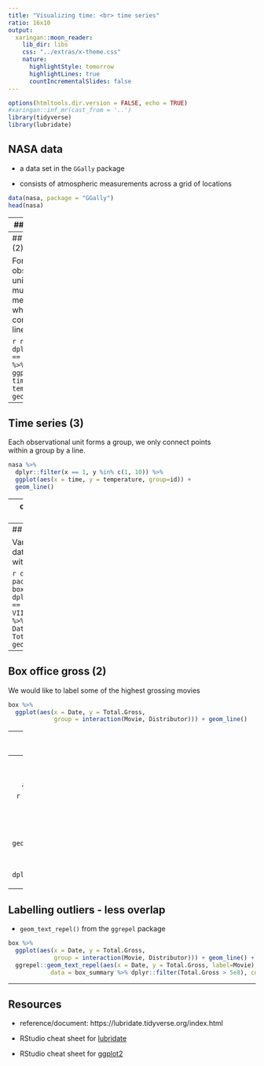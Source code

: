 ```yaml
---
title: "Visualizing time: <br> time series"
ratio: 16x10
output:
  xaringan::moon_reader:
    lib_dir: libs
    css: "../extras/x-theme.css"
    nature:
      highlightStyle: tomorrow
      highlightLines: true
      countIncrementalSlides: false
---
```


```r
options(htmltools.dir.version = FALSE, echo = TRUE)
#xaringan::inf_mr(cast_from = '..') 
library(tidyverse)
library(lubridate)
```

## NASA data

- a data set in the `GGally` package 

- consists of atmospheric measurements across a grid of locations 


```r
data(nasa, package = "GGally")
head(nasa)
```

---
## Time series

For each observational unit, we have multiple measurements

```r
nasa %>% 
  dplyr::filter(x == 1, y == 1) %>%
  ggplot(aes(x = time, y = temperature)) + 
  geom_point()
```

---
## Time series (2)

For each observational unit, we have multiple measurements which we connect by a line

```r
nasa %>% dplyr::filter(x == 1, y == 1) %>%
  ggplot(aes(x = time, y = temperature)) + geom_line()
```

---
## Time series (3)

Each observational unit forms a group, we only connect points <br>within a group by a line. 


```r
nasa %>% 
  dplyr::filter(x == 1, y %in% c(1, 10)) %>%
  ggplot(aes(x = time, y = temperature, group=id)) + 
  geom_line()
```

---
class: yourturn
# Your Turn  


- Load the `nasa` data from the package `GGally`  

- for one location, draw a time line of Ozone over the time frame (`time`).  

- Plot separate lines for each of the years, i.e. put `month` on the x-axis and `ozone` on the y-axis for the same location. Is there a seasonal pattern apparent?  

- Pick locations with x in 1:10 and y in 7:10. Plot temperature over time. Comment on the result.  


---
## Box office gross

Variables encoded as dates and times work with `ggplot2`  


```r
data(box, package="classdata")
box %>% 
  dplyr::filter(Movie == "Star Wars Ep. VII: The Forc...") %>%
  ggplot(aes(x = Date, y = Total.Gross)) + geom_line()
```

---
## Box office gross (2)

We would like to label some of the highest grossing movies  

```r
box %>% 
  ggplot(aes(x = Date, y = Total.Gross, 
             group = interaction(Movie, Distributor))) + geom_line()
```

---
class: yourturn
# Your Turn  
  

- Load the `box` data from the package `classdata`  

- For each movie and distributor, find: 

    (1) the highest total gross,  
  
    (2) the last date (and week) the movie was shown in theaters,  
  
    (3) the gross the movie made in the first week it was featured on the box office list.  

    (4) the number of times the movie appears on the box office list


```r
box_summary <- box %>% 
  group_by(Movie, Distributor) %>%
  summarize(
    Date = max(Date),
    Week = max(Week),
    Total.Gross = max(Total.Gross),
    Gross = min(Total.Gross)
  )
```

---
## Labelling outliers

`geom_text()` needs aesthetics `x`, `y` and `label`

```r
box %>% 
  ggplot(aes(x = Date, y = Total.Gross, 
             group = interaction(Movie, Distributor))) + geom_line() +
  geom_text(aes(x = Date, y = Total.Gross, label=Movie), 
            data = box_summary %>% dplyr::filter(Total.Gross > 5e8))
```

---
## Labelling outliers - less overlap

- `geom_text_repel()` from the `ggrepel` package

```r
box %>% 
  ggplot(aes(x = Date, y = Total.Gross, 
             group = interaction(Movie, Distributor))) + geom_line() +
  ggrepel::geom_text_repel(aes(x = Date, y = Total.Gross, label=Movie), 
            data = box_summary %>% dplyr::filter(Total.Gross > 5e8), colour="grey50")
```

<!--
## Box office gross (3)


```r
box %>% filter(Week <= 5) %>%
  mutate(Year = year(Date)) %>%
  ggplot(aes(x = Week, y = Total.Gross, 
             group = interaction(Movie, Distributor))) + geom_line() +
  facet_grid(.~Year)
```
-->


---
## Resources

- reference/document: https://lubridate.tidyverse.org/index.html

- RStudio cheat sheet for [lubridate](https://rawgit.com/rstudio/cheatsheets/master/lubridate.pdf)

- RStudio cheat sheet for [ggplot2](https://github.com/rstudio/cheatsheets/blob/master/data-visualization-2.1.pdf)

